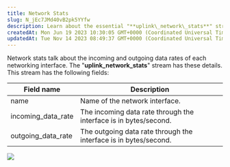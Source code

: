 ```yaml
---
title: Network Stats
slug: N_jEc7JMd40vB2pk5YYfw
description: Learn about the essential "**uplink\_network\_stats**" stream; discover how this document delineates crucial details like networking interface names, incoming and outgoing data rates.
createdAt: Mon Jun 19 2023 10:30:05 GMT+0000 (Coordinated Universal Time)
updatedAt: Tue Nov 14 2023 08:49:37 GMT+0000 (Coordinated Universal Time)
---
```


Network stats talk about the incoming and outgoing data rates of each networking interface. The "**uplink\_network\_stats**" stream has these details. This stream has the following fields:

| Field name           | Description                                                      |
| -------------------- | ---------------------------------------------------------------- |
| name                 | Name of the network interface.                                   |
| incoming\_data\_rate | The incoming data rate through the interface is in bytes/second. |
| outgoing\_data\_rate | The outgoing data rate through the interface is in bytes/second. |

![](/assets/psEuZrUGLfcZWXjwTe_2p_linuxdocsnetwork1.png)

